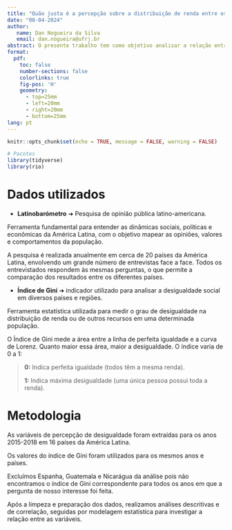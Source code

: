 ```yaml
---
title: "Quão justa é a percepção sobre a distribuição de renda entre os países da América Latina?"
date: "08-04-2024"
author:
   name: Dan Nogueira da Silva
   email: dan.nogueira@ufrj.br
abstract: O presente trabalho tem como objetivo analisar a relação entre a percepção de desigualdade entre os cidadãos latino-americanos e a desigualdade real medida pelo índice de Gini. Utilizando dados do Latinobarómetro e o índice de Gini de cada país, buscamos entender como a percepção subjetiva de desigualdade se alinha ou diverge da desigualdade econômica objetiva.
format:
  pdf:
    toc: false
    number-sections: false
    colorlinks: true
    fig-pos: 'H'
    geometry:
      - top=25mm
      - left=20mm
      - right=20mm
      - bottom=25mm
lang: pt
---
```


```r
knitr::opts_chunk$set(echo = TRUE, message = FALSE, warning = FALSE)

# Pacotes
library(tidyverse)
library(rio)
```

# Dados utilizados

-   **Latinobarómetro** ➜ Pesquisa de opinião pública latino-americana.

Ferramenta fundamental para entender as dinâmicas sociais, políticas e econômicas da América Latina, com o objetivo mapear as opiniões, valores e comportamentos da população.

A pesquisa é realizada anualmente em cerca de 20 países da América Latina, envolvendo um grande número de entrevistas face a face. Todos os entrevistados respondem às mesmas perguntas, o que permite a comparação dos resultados entre os diferentes países.

-   **Índice de Gini** ➜ indicador utilizado para analisar a desigualdade social em diversos países e regiões.

Ferramenta estatística utilizada para medir o grau de desigualdade na distribuição de renda ou de outros recursos em uma determinada população.

O Índice de Gini mede a área entre a linha de perfeita igualdade e a curva de Lorenz. Quanto maior essa área, maior a desigualdade. O índice varia de 0 a 1:

> **0:** Indica perfeita igualdade (todos têm a mesma renda).
>
> **1:** Indica máxima desigualdade (uma única pessoa possui toda a renda).

# Metodologia

As variáveis de percepção de desigualdade foram extraídas para os anos 2015-2018 em 16 países da América Latina.

Os valores do índice de Gini foram utilizados para os mesmos anos e países.

Excluímos Espanha, Guatemala e Nicarágua da análise pois não encontramos o índice de Gini correspondente para todos os anos em que a pergunta de nosso interesse foi feita.

Após a limpeza e preparação dos dados, realizamos análises descritivas e de correlação, seguidas por modelagem estatística para investigar a relação entre as variáveis.
